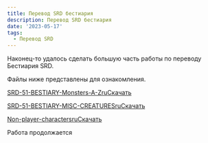 ```yaml
---
title: Перевод SRD бестиария
description: Перевод SRD бестиария
date: '2023-05-17'
tags:
  - Перевод SRD
---
```


Наконец-то удалось сделать большую часть работы по переводу Бестиария SRD.

Файлы ниже представлены для ознакомления.

[SRD-51-BESTIARY-Monsters-A-Zru](https://cyborgsandmages.com/wp-content/uploads/2022/06/SRD-51-BESTIARY-Monsters-A-Zru.docx)[Скачать](https://cyborgsandmages.com/wp-content/uploads/2022/06/SRD-51-BESTIARY-Monsters-A-Zru.docx)

[SRD-51-BESTIARY-MISC-CREATURESru](https://cyborgsandmages.com/wp-content/uploads/2022/06/SRD-51-BESTIARY-MISC-CREATURESru.docx)[Скачать](https://cyborgsandmages.com/wp-content/uploads/2022/06/SRD-51-BESTIARY-MISC-CREATURESru.docx)

[Non-player-charactersru](https://cyborgsandmages.com/wp-content/uploads/2022/06/Non-player-charactersru.docx)[Скачать](https://cyborgsandmages.com/wp-content/uploads/2022/06/Non-player-charactersru.docx)

Работа продолжается
